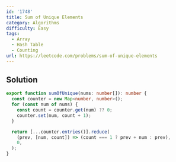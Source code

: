 ```yaml
---
id: '1748'
title: Sum of Unique Elements
category: Algorithms
difficulty: Easy
tags:
  - Array
  - Hash Table
  - Counting
url: https://leetcode.com/problems/sum-of-unique-elements
---
```


## Solution

```typescript filename="solution.ts" copy
export function sumOfUnique(nums: number[]): number {
  const counter = new Map<number, number>();
  for (const num of nums) {
    const count = counter.get(num) ?? 0;
    counter.set(num, count + 1);
  }

  return [...counter.entries()].reduce(
    (prev, [num, count]) => (count === 1 ? prev + num : prev),
    0,
  );
}
```
